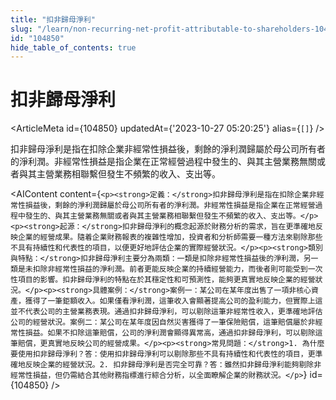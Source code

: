 ```yaml
---
title: "扣非歸母淨利"
slug: "/learn/non-recurring-net-profit-attributable-to-shareholders-104850"
id: "104850"
hide_table_of_contents: true
---
```



# 扣非歸母淨利

<ArticleMeta id={104850} updatedAt={'2023-10-27 05:20:25'} alias={`[]`} />
<div className='border-solid border-b border-t-0 my-4 border-[var(--ifm-color-gray-300)]' />

扣非歸母淨利是指在扣除企業非經常性損益後，剩餘的淨利潤歸屬於母公司所有者的淨利潤。非經常性損益是指企業在正常經營過程中發生的、與其主營業務無關或者與其主營業務相聯繫但發生不頻繁的收入、支出等。

<AIContent content={`<p><strong>定義：</strong>扣非歸母淨利是指在扣除企業非經常性損益後，剩餘的淨利潤歸屬於母公司所有者的淨利潤。非經常性損益是指企業在正常經營過程中發生的、與其主營業務無關或者與其主營業務相聯繫但發生不頻繁的收入、支出等。</p><p><strong>起源：</strong>扣非歸母淨利的概念起源於財務分析的需求，旨在更準確地反映企業的經營成果。隨着企業財務報表的複雜性增加，投資者和分析師需要一種方法來剔除那些不具有持續性和代表性的項目，以便更好地評估企業的實際經營狀況。</p><p><strong>類別與特點：</strong>扣非歸母淨利主要分為兩類：一類是扣除非經常性損益後的淨利潤，另一類是未扣除非經常性損益的淨利潤。前者更能反映企業的持續經營能力，而後者則可能受到一次性項目的影響。扣非歸母淨利的特點在於其穩定性和可預測性，能夠更真實地反映企業的經營狀況。</p><p><strong>具體案例：</strong>案例一：某公司在某年度出售了一項非核心資產，獲得了一筆鉅額收入。如果僅看淨利潤，這筆收入會顯著提高公司的盈利能力，但實際上這並不代表公司的主營業務表現。通過扣非歸母淨利，可以剔除這筆非經常性收入，更準確地評估公司的經營狀況。案例二：某公司在某年度因自然災害獲得了一筆保險賠償，這筆賠償屬於非經常性損益。如果不扣除這筆賠償，公司的淨利潤會顯得異常高，通過扣非歸母淨利，可以剔除這筆賠償，更真實地反映公司的經營成果。</p><p><strong>常見問題：</strong>1. 為什麼要使用扣非歸母淨利？答：使用扣非歸母淨利可以剔除那些不具有持續性和代表性的項目，更準確地反映企業的經營狀況。2. 扣非歸母淨利是否完全可靠？答：雖然扣非歸母淨利能夠剔除非經常性損益，但仍需結合其他財務指標進行綜合分析，以全面瞭解企業的財務狀況。</p>`} id={104850} />
